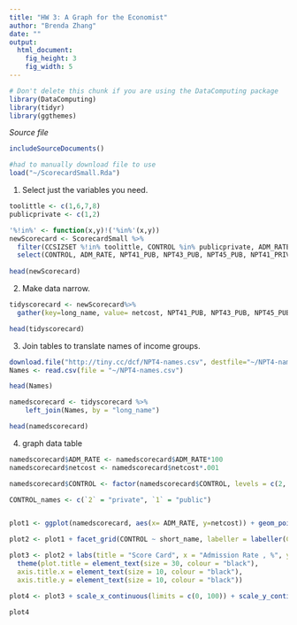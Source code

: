 ---
title: "HW 3: A Graph for the Economist"
author: "Brenda Zhang"
date: ""
output: 
  html_document:
    fig_height: 3
    fig_width: 5
---
<!-- Don't edit in between this line and the one below -->
```{r include=FALSE}
# Don't delete this chunk if you are using the DataComputing package
library(DataComputing)
library(tidyr)
library(ggthemes)
```
*Source file* 
```{r, results='asis', echo=FALSE}
includeSourceDocuments()
```
<!-- Don't edit the material above this line -->

```{r}
#had to manually download file to use
load("~/ScorecardSmall.Rda")
```
1. Select just the variables you need.

```{r}
toolittle <- c(1,6,7,8)
publicprivate <- c(1,2)

'%!in%' <- function(x,y)!('%in%'(x,y))
newScorecard <- ScorecardSmall %>%
  filter(CCSIZSET %!in% toolittle, CONTROL %in% publicprivate, ADM_RATE<100) %>%
  select(CONTROL, ADM_RATE, NPT41_PUB, NPT43_PUB, NPT45_PUB, NPT41_PRIV, NPT43_PRIV, NPT45_PRIV)
    
head(newScorecard)
```

2. Make data narrow.

```{r}
tidyscorecard <- newScorecard%>%
  gather(key=long_name, value= netcost, NPT41_PUB, NPT43_PUB, NPT45_PUB, NPT41_PRIV, NPT43_PRIV, NPT45_PRIV)

head(tidyscorecard)
```

3. Join tables to translate names of income groups.

```{r}
download.file("http://tiny.cc/dcf/NPT4-names.csv", destfile="~/NPT4-names.csv")
Names <- read.csv(file = "~/NPT4-names.csv")

head(Names)

namedscorecard <- tidyscorecard %>%
    left_join(Names, by = "long_name")

head(namedscorecard)
```
4. graph data table


```{r, fig.width= 8, fig.height=5}
namedscorecard$ADM_RATE <- namedscorecard$ADM_RATE*100
namedscorecard$netcost <- namedscorecard$netcost*.001

namedscorecard$CONTROL <- factor(namedscorecard$CONTROL, levels = c(2, 1))

CONTROL_names <- c(`2` = "private", `1` = "public")


plot1 <- ggplot(namedscorecard, aes(x= ADM_RATE, y=netcost)) + geom_point(col = "blue", alpha = 1/4, show.legend = FALSE)+ geom_smooth(col = "red", method = loess, show.legend = FALSE)

plot2 <- plot1 + facet_grid(CONTROL ~ short_name, labeller = labeller(CONTROL = as_labeller(CONTROL_names)))

plot3 <- plot2 + labs(title = "Score Card", x = "Admission Rate , %", y = "Net cost per year, $'000")+
  theme(plot.title = element_text(size = 30, colour = "black"),  
  axis.title.x = element_text(size = 10, colour = "black"),
  axis.title.y = element_text(size = 10, colour = "black"))

plot4 <- plot3 + scale_x_continuous(limits = c(0, 100)) + scale_y_continuous(limits = c(0,50)) + theme_igray()

plot4


```


